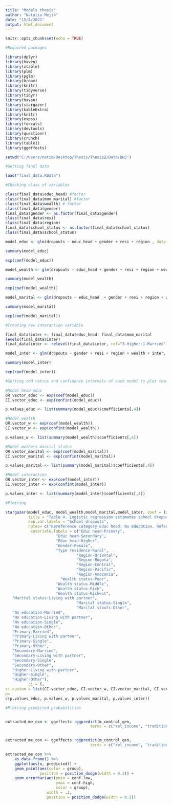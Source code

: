 ```yaml
---
title: "Models thesis"
author: "Natalia Mejia"
date: "15/4/2021"
output: html_document
---
```


```r
knitr::opts_chunk$set(echo = TRUE)
```

```r
#Required packages

library(dplyr)
library(haven)
library(xtable)
library(plm)
library(pglm)
library(broom)
library(knitr) 
library(tidyverse)
library(tidyr)
library(haven)
library(stargazer)
library(kableExtra)
library(knitr)
library(expss)
library(forcats)
library(devtools)
library(questionr)
library(crunch)
library(table1)
library(ggeffects)

```

```r
setwd("C:/Users/natim/Desktop/Thesis/Thesis2/Data/DHS")

#Getting final data

load("final_data.RData")
```


```r
#Checking class of variables

class(final_data$educ_head) #factor
class(final_data$mom_marital) #factor
class(final_data$wealth) # factor
class(final_data$gender)
final_data$gender <- as.factor(final_data$gender)
class(final_data$resi)
class(final_data$region)
final_data$school_status <- as.factor(final_data$school_status)
class(final_data$school_status)

```

```r
model_educ <- glm(dropouts ~ educ_head + gender + resi + region , data = final_data, family = "binomial")

summary(model_educ)

exp(coef(model_educ))

```
```r
model_wealth <- glm(dropouts ~ educ_head + gender + resi + region + wealth  , data = final_data, family = "binomial")

summary(model_wealth)

exp(coef(model_wealth))
```

```r
model_marital <- glm(dropouts ~ educ_head  + gender + resi + region + wealth + mom_marital, data = final_data, family = "binomial")

summary(model_marital)

exp(coef(model_marital))
```


```r
#Creating new interaction variable

final_data$inter <- final_data$educ_head: final_data$mom_marital
levels(final_data$inter)
final_data$inter <- relevel(final_data$inter, ref="3-Higher:1-Married")

model_inter <- glm(dropouts ~ gender + resi + region + wealth + inter, data = final_data, family = "binomial")

summary(model_inter)

exp(coef(model_inter))

```

```r
#Getting odd ratios and confidence intervals of each model to plot them with stargazer

#Model head educ
OR.vector_educ <- exp(coef(model_educ))
CI.vector_educ <- exp(confint(model_educ))

p.values_educ <- list(summary(model_educ)$coefficients[,4])

#Model wealth
OR.vector_w <- exp(coef(model_wealth))
CI.vector_w <- exp(confint(model_wealth))

p.values_w <- list(summary(model_wealth)$coefficients[,4])

#Model mothers marital status
OR.vector_marital <- exp(coef(model_marital))
CI.vector_marital <- exp(confint(model_marital))

p.values_marital <- list(summary(model_marital)$coefficients[,4])

#Model interaction
OR.vector_inter <- exp(coef(model_inter))
CI.vector_inter <- exp(confint(model_inter))

p.values_inter <- list(summary(model_inter)$coefficients[,4])

```

```r
#Plotting

stargazer(model_educ, model_wealth,model_marital,model_inter, coef = list(OR.vector_educ, OR.vector_w, OR.vector_marital, OR.vector_inter), 
          title = "Table 4. Logistic regression estimates school dropouts and independent variables, estimates in odd ratios",
          dep.var.labels = "School dropouts",
          notes= c("Rereference category Educ head: No education. Reference category Wealth status: Poorest. Reference category Marital status: Married.Reference category interaction: Higher-Married. Reference category Gender: Male. Reference category type of residence: Urban.Reference category Region: Atlantic. Source: DHS Colombia 2015, own estimates"),
           covariate.labels = c("Educ head-Primary",
                      "Educ head-Secondary",
                      "Educ head-Higher",
                      "Gender-Female",
                      "Type residence-Rural",
                               "Region-Oriental",
                               "Region-Bogota",
                               "Region-Central",
                               "Region-Pacific",
                               "Region-Amazonia",
                        "Wealth status-Poor",
                      "Wealth status-Middle",
                      "Wealth status-Rich",
                      "Wealth status-Richest",
   "Marital status-Living with partner",
                               "Marital status-Single",
                               "Marital stauts-Other",
   "No education-Married",
   "No education-Living with partner",
   "No education-Single",
   "No education-Other",
   "Primary-Married",
   "Primary-Living with partner",
   "Primary-Single",
   "Primary-Other",
   "Secondary-Married",
   "Secondary-Living with partner",
   "Secondary-Single",
   "Secondary-Other",
   "Higher-Living with partner",
   "Higher-Single",
   "Higher-Other"),
          ci = T,
ci.custom = list(CI.vector_educ, CI.vector_w, CI.vector_marital, CI.vector_inter), single.row = F, type = "text", out = "models.htm",
p=
c(p.values_educ, p.values_w, p.values_marital, p.values_inter))
```

```r
#Plotting predicted probabilities


extracted_me_con <- ggeffects::ggpredict(m_control_gen, 
                                     terms = c("rel_income", "traditional_standard [-0.7501003, 0.01455509, 0.7792105, 1.73503]")) 


extracted_me_con <- ggeffects::ggpredict(m_control_gen, 
                                     terms = c("rel_income", "traditional_standard [-0.7501003, 0.01455509, 0.7792105, 1.73503]")) 

extracted_me_con %>% 
    as_data_frame() %>% 
    ggplot(aes(x, predicted)) + 
    geom_point(aes(color = group),
               position = position_dodge(width = 0.2)) +
    geom_errorbar(aes(ymin = conf.low, 
                      ymax = conf.high, 
                      color = group), 
                  width = .1,
                  position = position_dodge(width = 0.2))


```

